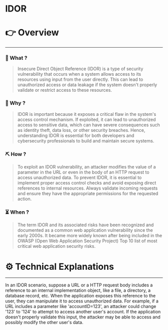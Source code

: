 # IDOR


# 👉 Overview

---

### 👀 What ?

> Insecure Direct Object Reference (IDOR) is a type of security vulnerability that occurs when a system allows access to its resources using input from the user directly. This can lead to unauthorized access or data leakage if the system doesn't properly validate or restrict access to these resources.
> 

### 🧐 Why ?

> IDOR is important because it exposes a critical flaw in the system's access control mechanism. If exploited, it can lead to unauthorized access to sensitive data, which can have severe consequences such as identity theft, data loss, or other security breaches. Hence, understanding IDOR is essential for both developers and cybersecurity professionals to build and maintain secure systems.
> 

### ⛏️ How ?

> To exploit an IDOR vulnerability, an attacker modifies the value of a parameter in the URL or even in the body of an HTTP request to access unauthorized data. To prevent IDOR, it is essential to implement proper access control checks and avoid exposing direct references to internal resources. Always validate incoming requests and ensure they have the appropriate permissions for the requested action.
> 

### ⏳ When ?

> The term IDOR and its associated risks have been recognized and documented as a common web application vulnerability since the early 2000s. It became more widely known after being included in the OWASP (Open Web Application Security Project) Top 10 list of most critical web application security risks.
> 

# ⚙️ Technical Explanations

---

In an IDOR scenario, suppose a URL or a HTTP request body includes a reference to an internal implementation object, like a file, a directory, a database record, etc. When the application exposes this reference to the user, they can manipulate it to access unauthorized data. For example, if a URL includes a parameter like 'accountID=123', an attacker could change '123' to '124' to attempt to access another user's account. If the application doesn't properly validate this input, the attacker may be able to access and possibly modify the other user's data.
